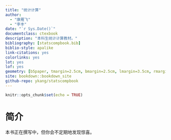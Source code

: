 ```yaml
---
title: "统计计算"
author: 
  - "康雁飞"
  - "李丰"
date: "`r Sys.Date()`"
documentclass: ctexbook
description: "本科生统计计算教材。"
bibliography: [statscompbook.bib]
biblio-style: apalike
link-citations: yes
colorlinks: yes
lot: yes
lof: yes
geometry: [b5paper, tmargin=2.5cm, bmargin=2.5cm, lmargin=3.5cm, rmargin=2.5cm]
site: bookdown::bookdown_site
github-repo: ykang/statscompbook
---
```


```r
knitr::opts_chunk$set(echo = TRUE)
```

# 简介 {-}


本书正在撰写中，但你会不定期地发现惊喜。






